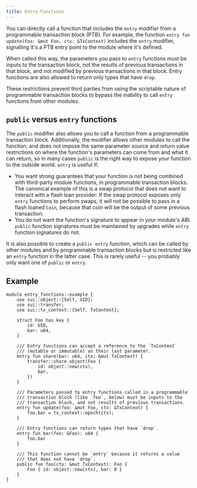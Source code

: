```yaml
---
title: Entry Functions
---
```


You can directly call a function that includes the `entry` modifier from a programmable transaction block (PTB). For example, the function `entry fun update(foo: &mut Foo, ctx: &TxContext)` includes the `entry` modifier, signalling it's a PTB entry point to the module where it's defined.

When called this way, the parameters you pass to `entry` functions must be inputs to the transaction block, not the results of previous transactions in that block, and not modified by previous transactions in that block. Entry functions are also allowed to return only types that have `drop`.

These restrictions prevent third parties from using the scriptable nature of programmable transaction blocks to bypass the inability to call `entry` functions from other modules.

## `public` versus `entry` functions

The `public` modifier also allows you to call a function from a programmable transaction block. Additionally, the modifier allows other modules to call the function, and does not impose the same parameter source and return value restrictions on where the function's parameters can come from and what it can return, so in many cases `public` is the right way to expose your function to the outside world. `entry` is useful if:

- You want strong guarantees that your function is not being combined with third-party module functions, in programmable transaction blocks.  The canonical example of this is a swap protocol that does not want to interact with a flash loan provider: If the swap protocol exposes only `entry` functions to perform swaps, it will not be possible to pass in a flash loaned `Coin`, because that coin will be the output of some previous transaction.
- You do not want the function's signature to appear in your module's ABI.  `public` function signatures must be maintained by upgrades while `entry` function signatures do not.

It is also possible to create a `public entry` function, which can be called by other modules and by programmable transaction blocks but is restricted like an `entry` function in the latter case.  This is rarely useful -- you probably only want one of `public` or `entry`.

## Example

```move
module entry_functions::example {
    use sui::object::{Self, UID};
    use sui::transfer;
    use sui::tx_context::{Self, TxContext};

    struct Foo has key {
        id: UID,
        bar: u64,
    }

    /// Entry functions can accept a reference to the `TxContext`
    /// (mutable or immutable) as their last parameter.
    entry fun share(bar: u64, ctx: &mut TxContext) {
        transfer::share_object(Foo {
            id: object::new(ctx),
            bar,
        })
    }

    /// Parameters passed to entry functions called in a programmable
    /// transaction block (like `foo`, below) must be inputs to the
    /// transaction block, and not results of previous transactions.
    entry fun update(foo: &mut Foo, ctx: &TxContext) {
        foo.bar = tx_context::epoch(ctx);
    }

    /// Entry functions can return types that have `drop`.
    entry fun bar(foo: &Foo): u64 {
        foo.bar
    }

    /// This function cannot be `entry` because it returns a value
    /// that does not have `drop`.
    public fun foo(ctx: &mut TxContext): Foo {
        Foo { id: object::new(ctx), bar: 0 }
    }
}
```
